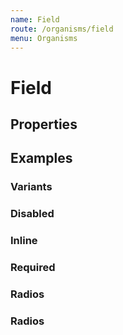 ```yaml
---
name: Field
route: /organisms/field
menu: Organisms
---
```



# Field

## Properties

<PropsTable of={Field} />

## Examples

### Variants

<Playground>
  <Field placeholder='Placeholder' fieldType='text' label='Label' hint='A hint'></Field>
  <Field placeholder='Placeholder' fieldType='text' label='Label' warning='A warning'></Field>
  <Field placeholder='Placeholder' fieldType='text' label='Label' error='An error'></Field>
</Playground>

### Disabled

<Playground>
  <Field placeholder='Placeholder' fieldType='text' label='Label' disabled></Field>
</Playground>

### Inline

<Playground>
  <Field direction='row' placeholder='Placeholder' fieldType='text' label='Label' required></Field>
</Playground>

### Required

<Playground>
  <Field placeholder='Placeholder' fieldType='text' label='Label' required></Field>
</Playground>

### Radios

<Playground>
  <Field
    checked='choice_2'
    fieldType='radios'
    label='Label for input radios'
    name='cookies'
    fieldTypeProps={{
      options: [{
        id: "choice_1",
        label: "Choice 1"
      },{
        id: "choice_2",
        label: "Choice 2 very very very long incredible"
      },{
        id: "choice_3",
        label: "Choice 3"
      }]
    }}
    required
  >
  </Field>
</Playground>

### Radios

<Playground>
  <Field
    fieldType='toggle'
    fieldTypeProps={{
      value: false
    }}
    label='Switch example'
  >
  </Field>
</Playground>
